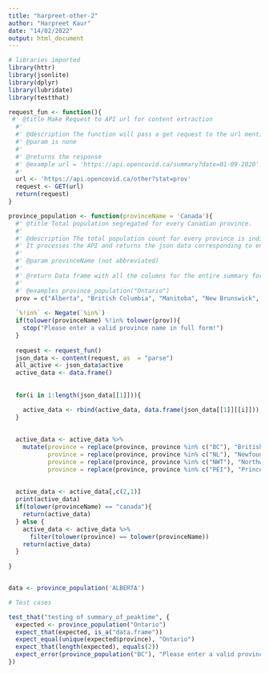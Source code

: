 ```yaml
---
title: "harpreet-other-2"
author: "Harpreet Kaur"
date: "14/02/2022"
output: html_document
---
```



```r
# libraries imported
library(httr)
library(jsonlite)
library(dplyr)
library(lubridate)
library(testthat)
```



```r

request_fun <- function(){
 #' @title Make Request to API url for content extraction
  #'
  #' @description The function will pass a get request to the url mentioned in the function and help in accessing the json/xml/html content of the web page. If the returned response code is 200 that means everything is good.
  #' @param is none
  #'
  #' @returns the response
  #' @example url = 'https://api.opencovid.ca/summary?date=01-09-2020'
  #'
  url <- 'https://api.opencovid.ca/other?stat=prov'
  request <- GET(url)
  return(request)
}

```

```r
province_population <- function(provinceName = 'Canada'){
  #' @title Total population segregated for every Canadian province.
  #'
  #' @description The total population count for every province is individual mentioned.
  #' It processes the API and returns the json data corresponding to entered province. exceptional user input have been handled. If 'Canada' is passed as an argument the output displays the data for all the Canadian provinces.The returned data is a data frame and,
  #'
  #' @param provinceName (not abbreviated)
  #'
  #' @return Data frame with all the columns for the entire summary for all the provinces individually would be returned. The columns includes the date, province name, active_cases, active_cases_change, avaccine, cases,cumulative_avaccine, cumulative_cases,cumulative_cvaccine, cumulative_deaths,   cumulative_dvaccine, cumulative_recovered, cumulative_testing, cvaccine, deaths, dvaccine, recovered, testing and testing_info.
  #'
  #' @examples province_population("Ontario")
  prov = c("Alberta", "British Columbia", "Manitoba", "New Brunswick", "Newfoundland and Labrador", "Nova Scotia", "Nunavut", "Northwest Territories", "Ontario", "Prince Edward Island", "Quebec", "Saskatchewan", "Yukon", "Canada")
  
  `%!in%` <- Negate(`%in%`) 
  if(tolower(provinceName) %!in% tolower(prov)){
    stop("Please enter a valid province name in full form!")
  }
  
  request <- request_fun()
  json_data <- content(request, as  = "parse")
  all_active <- json_data$active
  active_data <- data.frame()
  
  
  for(i in 1:length(json_data[[1]])){

    active_data <- rbind(active_data, data.frame(json_data[[1]][[i]]))
  }
  
  
  active_data <- active_data %>%
    mutate(province = replace(province, province %in% c("BC"), "British Columbia"),
           province = replace(province, province %in% c("NL"), "Newfoundland and Labrador"),
           province = replace(province, province %in% c("NWT"), "Northwest Territories"),
           province = replace(province, province %in% c("PEI"), "Prince Edward Island"))
  
  
  active_data <- active_data[,c(2,1)]
  print(active_data)
  if(tolower(provinceName) == "canada"){
    return(active_data)
  } else {
    active_data <- active_data %>%
      filter(tolower(province) == tolower(provinceName))
    return(active_data)
  }
  
}


data <- province_population('ALBERTA')
```

```r
# Test cases

test_that("testing of summary_of_peaktime", {
  expected <- province_population("Ontario")
  expect_that(expected, is_a("data.frame"))
  expect_equal(unique(expected$province), "Ontario")
  expect_that(length(expected), equals(2))
  expect_error(province_population("BC"), "Please enter a valid province name in full form!")
})
```